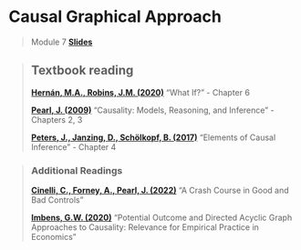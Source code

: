 # Causal Graphical Approach

> Module 7 [**Slides**](https://drive.google.com/file/d/1e8hwUwcVOFKSwDdjjb8KDS_3EeoXTNG4/view?usp=sharing)

> ## Textbook reading
>
> [**Hernán, M.A., Robins, J.M. (2020)**](https://static1.squarespace.com/static/675db8b0dd37046447128f5f/t/6835bdb7dc9e482163d8712d/1748352541538/hernanrobins_WhatIf_27may25.pdf) "What If?" - Chapter 6
>
> [**Pearl, J. (2009)**](http://bayes.cs.ucla.edu/BOOK-2K/) "Causality: Models, Reasoning, and Inference" - Chapters 2, 3
>
> [**Peters, J., Janzing, D., Schölkopf, B. (2017)**](https://mitpress.mit.edu/books/elements-causal-inference) "Elements of Causal Inference" - Chapter 4

> ### Additional Readings
>
> [**Cinelli, C., Forney, A., Pearl, J. (2022)**](https://ftp.cs.ucla.edu/pub/stat_ser/r493.pdf) "A Crash Course in Good and Bad Controls"
>
> [**Imbens, G.W. (2020)**](https://www.aeaweb.org/articles?id=10.1257/jel.20191597) "Potential Outcome and Directed Acyclic Graph Approaches to Causality: Relevance for Empirical Practice in Economics"